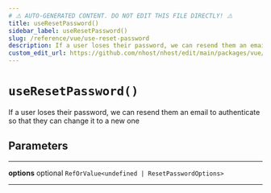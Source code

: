 ```yaml
---
# ⚠️ AUTO-GENERATED CONTENT. DO NOT EDIT THIS FILE DIRECTLY! ⚠️
title: useResetPassword()
sidebar_label: useResetPassword()
slug: /reference/vue/use-reset-password
description: If a user loses their password, we can resend them an email to authenticate so that they can change it to a new one
custom_edit_url: https://github.com/nhost/nhost/edit/main/packages/vue/src/useResetPassword.ts#L38
---
```


# `useResetPassword()`

If a user loses their password, we can resend them an email to authenticate so that they can change it to a new one

## Parameters

---

**<span className="parameter-name">options</span>** <span className="optional-status">optional</span> `RefOrValue<undefined | ResetPasswordOptions>`

---
